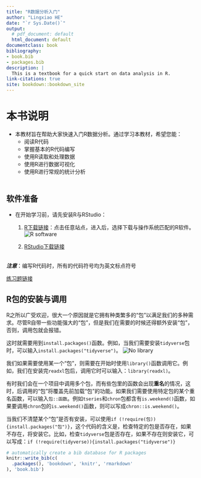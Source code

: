 ```yaml
--- 
title: "R数据分析入门"
author: "Lingxiao HE"
date: "`r Sys.Date()`"
output: 
  # pdf_document: default
  html_document: default
documentclass: book
bibliography:
- book.bib
- packages.bib
description: |
  This is a textbook for a quick start on data analysis in R.
link-citations: true
site: bookdown::bookdown_site
---
```


# 本书说明{-}
- 本教材旨在帮助大家快速入门R数据分析。通过学习本教材，希望您能：
  - 阅读R代码
  - 掌握基本的R代码编写
  - 使用R读取和处理数据
  - 使用R进行数据可视化
  - 使用R进行常规的统计分析
<br></br>

## 软件准备
- 在开始学习前，请先安装R与RStudio：
  1. [R下载链接](https://cran.r-project.org/mirrors.html)：点击任意站点，进入后，选择下载与操作系统匹配的R软件。
  ![](./img/index-software.png "R software")
  
  2. [RStudio下载链接](https://posit.co/download/rstudio-desktop/) 
  <br></br>

***注意***：编写R代码时，所有的代码符号均为英文标点符号

[练习题链接](https://github.com/LXHe/a-quick-start-on-data-analysis-in-r/blob/main/exercise)

## R包的安装与调用
R之所以广受欢迎，很大一个原因就是它拥有种类繁多的“包”以满足我们的多种需求。尽管R自带一些功能强大的“包”，但是我们在需要的时候还得额外安装“包”，否则，调用包就会报错。

这时就需要用到`install.packages()`函数。例如，当我们需要安装`tidyverse`包时，可以输入`install.packages("tidyverse")`。
![](./img/index-library.png "No library")

我们如果需要使用某一个“包”，则需要在开始时使用`library()`函数调用它。例如，我们在安装完`readxl`包后，调用它时可以输入：`library(readxl)`。

有时我们会在一个项目中调用多个包，而有些包里的函数会出现**重名**的情况，这时，后调用的“包”将覆盖先前加载“包”的功能。如果我们需要使用特定包的某个重名函数，可以输入`包::函数`。例如`tseries`和`chron`包都含有`is.weekend()`函数，如果要调用`chron`包的`is.weekend()`函数，则可以写成`chron::is.weekend()`。

当我们不清楚某个“包”是否有安装，可以使用`if (!require(包)){install.packages("包")}`，这个代码的含义是，检查特定的包是否存在，如果不存在，将安装它。比如，检查`tidyverse`包是否存在，如果不存在则安装它，可以写成：`if (!require(tidyverse)){install.packages("tidyverse")}`

```r
# automatically create a bib database for R packages
knitr::write_bib(c(
  .packages(), 'bookdown', 'knitr', 'rmarkdown'
), 'book.bib')
```
